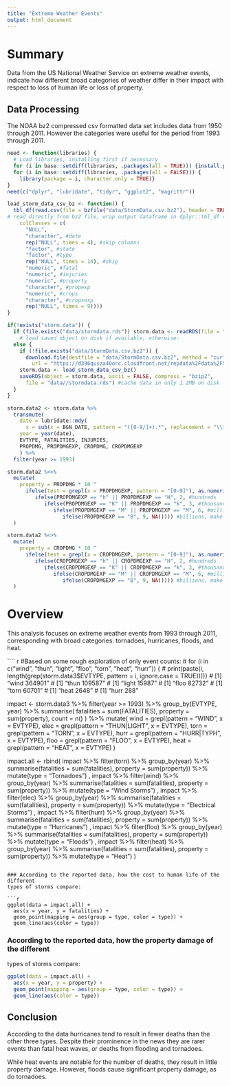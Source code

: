 ```yaml
---
title: "Extreme Weather Events"
output: html_document
---
```


# Summary

Data from the US National Weather Service on extreme weather events, indicate
how different broad categories of weather differ in their impact with respect 
to loss of human life or loss of property.

## Data Processing

The NOAA bz2 compressed csv formatted data set includes data from 1950 through 2011. 
However the categories were useful for the period from 1993 through 2011.


```r
need <- function(libraries) {
  # Load libraries, installing first if necessary
  for (i in base::setdiff(libraries, .packages(all = TRUE))) {install.packages(i)} 
  for (i in base::setdiff(libraries, .packages(all = FALSE))) {
    library(package = i, character.only = TRUE)} 
}
need(c("dplyr", "lubridate", "tidyr", "ggplot2", "magrittr"))
```

```r
load_storm_data_csv_bz <- function() {
  tbl_df(read.csv(file = bzfile("data/StormData.csv.bz2"), header = TRUE, 
# read directly from bz2 file, wrap output dataframe in dplyr::tbl_df class                  
    colClasses = c(
      "NULL", 
      "character", #date
      rep("NULL", times = 4), #skip columns
      "factor", #state
      "factor", #type
      rep("NULL", times = 14), #skip
      "numeric", #fatal
      "numeric", #injuries
      "numeric", #property
      "character", #propexp
      "numeric", #crops
      "character", #cropsexp
      rep("NULL", times = 9))))
}

if(!exists("storm.data")) {
  if (file.exists("data/stormdata.rds")) storm.data <- readRDS(file = "data//stormdata.rds") 
    # load saved object on disk if available, otherwise:
  else {
    if (!file.exists("data/StormData.csv.bz2")) {
      download.file(destfile = "data/StormData.csv.bz2", method = "curl",
        url = "https://d396qusza40orc.cloudfront.net/repdata%2Fdata%2FStormData.csv.bz2",)}
    storm.data <- load_storm_data_csv_bz()
    saveRDS(object = storm.data, ascii = FALSE, compress = "bzip2", 
      file = "data//stormdata.rds") #cache data in only 1.2MB on disk
  }
}
```

```r
storm.data2 <- storm.data %>% 
  transmute(
    date = lubridate::mdy(
      x = sub(x = BGN_DATE, pattern = "([0-9/]+).*", replacement = "\\1")),
    year = year(date),
    EVTYPE, FATALITIES, INJURIES, 
    PROPDMG, PROPDMGEXP, CROPDMG, CROPDMGEXP
    ) %>%
  filter(year >= 1993)

storm.data2 %<>%  
  mutate(
    property = PROPDMG * 10 ^
      ifelse(test = grepl(x = PROPDMGEXP, pattern = "[0-9]"), as.numeric(PROPDMGEXP),
         ifelse(PROPDMGEXP == "h" || PROPDMGEXP == "H", 2, #hundreds
            ifelse(PROPDMGEXP == "K" || PROPDMGEXP == "k", 3, #thousands
               ifelse(PROPDMGEXP == "M" || PROPDMGEXP == "M", 6, #millions
                  ifelse(PROPDMGEXP == "B", 9, NA))))) #billions, make everything else NA
  )

storm.data2 %<>%  
  mutate(
    property = CROPDMG * 10 ^
      ifelse(test = grepl(x = CROPDMGEXP, pattern = "[0-9]"), as.numeric(CROPDMGEXP),
         ifelse(CROPDMGEXP == "h" || CROPDMGEXP == "H", 2, #hundreds
            ifelse(CROPDMGEXP == "K" || CROPDMGEXP == "k", 3, #thousands
               ifelse(CROPDMGEXP == "M" || CROPDMGEXP == "M", 6, #millions
                  ifelse(CROPDMGEXP == "B", 9, NA))))) #billions, make everything else NA
  )
```

# Overview

This analysis focuses on extreme weather events from 1993 through 2011,
corresponding with broad categories: tornadoes, hurricanes, floods, and heat.


```` r
#Based on some rough exploration of only event counts:
# for (i in c("wind", "thun", "light", "floo", "torn", "heat", "hurr")) {
#   print(paste(i, length(grep(storm.data3$EVTYPE, pattern = i, ignore.case = TRUE))))}
# [1] "wind 364901"
# [1] "thun 109587"
# [1] "light 15987"
# [1] "floo 82732"
# [1] "torn 60701"
# [1] "heat 2648"
# [1] "hurr 288"

impact <- storm.data3 %>%
  filter(year >= 1993) %>%
  group_by(EVTYPE, year) %>%
  summarise(
    fatalities = sum(FATALITIES), 
    property = sum(property), 
    count = n()
    ) %>%
  mutate(
    wind = grepl(pattern = "WIND", x = EVTYPE),
    elec = grepl(pattern = "THUN|LIGHT", x = EVTYPE),
    torn = grepl(pattern = "TORN", x = EVTYPE),
    hurr = grepl(pattern = "HURR|TYPH", x = EVTYPE),
    floo = grepl(pattern = "FLOO", x = EVTYPE),
    heat = grepl(pattern = "HEAT", x = EVTYPE)
)

impact.all <- rbind(
  impact %>%
    filter(torn) %>%
    group_by(year) %>%
    summarise(fatalities = sum(fatalities), 
              property = sum(property)) %>%
    mutate(type = "Tornadoes")
  ,
  impact %>%
    filter(wind) %>%
    group_by(year) %>%
    summarise(fatalities = sum(fatalities), 
              property = sum(property)) %>%
    mutate(type = "Wind Storms")
  ,
  impact %>%
    filter(elec) %>%
    group_by(year) %>%
    summarise(fatalities = sum(fatalities), 
              property = sum(property)) %>%
    mutate(type = "Electrical Storms")
  ,
  impact %>%
    filter(hurr) %>%
    group_by(year) %>%
    summarise(fatalities = sum(fatalities), 
              property = sum(property)) %>%
    mutate(type = "Hurricanes")
  ,
  impact %>%
    filter(floo) %>%
    group_by(year) %>%
    summarise(fatalities = sum(fatalities), 
              property = sum(property)) %>%
    mutate(type = "Floods")
  ,
  impact %>%
    filter(heat) %>%
    group_by(year) %>%
    summarise(fatalities = sum(fatalities), 
              property = sum(property)) %>%
    mutate(type = "Heat")
  )
```

### According to the reported data, how the cost to human life of the different 
types of storms compare:

```r
ggplot(data = impact.all) + 
  aes(x = year, y = fatalities) + 
  geom_point(mapping = aes(group = type, color = type)) + 
  geom_line(aes(color = type))
```

### According to the reported data, how the property damage of the different 
types of storms compare:

```r
ggplot(data = impact.all) + 
  aes(x = year, y = property) + 
  geom_point(mapping = aes(group = type, color = type)) + 
  geom_line(aes(color = type))
```

## Conclusion

According to the data hurricanes tend to result in fewer deaths than the other
three types. Despite their prominence in the news they are rarer events than
fatal heat waves, or deaths from flooding and tornadoes.

While heat events are notable for the number of deaths, they result in little 
property damage. However, floods cause significant property damage, as do tornadoes.